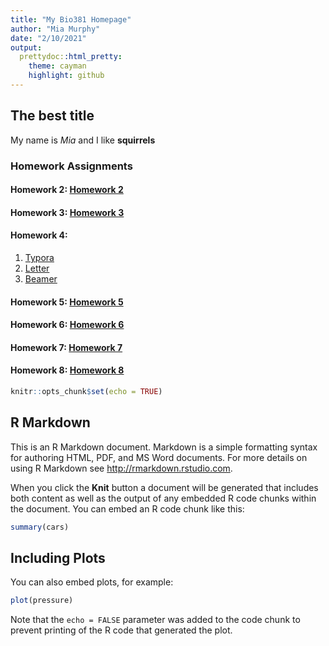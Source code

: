```yaml
---
title: "My Bio381 Homepage"
author: "Mia Murphy"
date: "2/10/2021"
output:
  prettydoc::html_pretty:
    theme: cayman
    highlight: github
---
```

## The best title

My name is *Mia* and I like **squirrels**

### Homework Assignments

#### Homework 2: [Homework 2](Homework/Homework_02.html)

#### Homework 3: [Homework 3](Homework/Homework_03.html)

#### Homework 4: 
1. [Typora](Homework/Homework_04.html)
2. [Letter](Homework/Homework_04Letter.pdf)
3. [Beamer](Homework/Homework_04Beamer.pdf)

#### Homework 5: [Homework 5](Homework/Homework_052.html)

#### Homework 6: [Homework 6](Homework/Homework_062.html)

#### Homework 7: [Homework 7](Homework/Homework_07.html)

#### Homework 8: [Homework 8](Homework/Homework_08.html)


```r
knitr::opts_chunk$set(echo = TRUE)
```

## R Markdown

This is an R Markdown document. Markdown is a simple formatting syntax for authoring HTML, PDF, and MS Word documents. For more details on using R Markdown see <http://rmarkdown.rstudio.com>.

When you click the **Knit** button a document will be generated that includes both content as well as the output of any embedded R code chunks within the document. You can embed an R code chunk like this:

```r
summary(cars)
```

## Including Plots

You can also embed plots, for example:

```r
plot(pressure)
```

Note that the `echo = FALSE` parameter was added to the code chunk to prevent printing of the R code that generated the plot.

